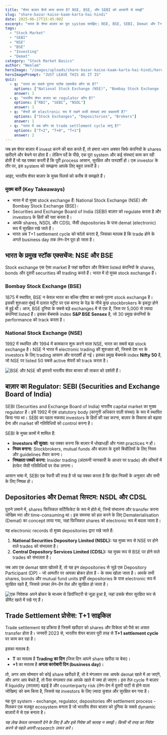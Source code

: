 ```yaml
---
title: "शेयर बाज़ार कैसे काम करता है? NSE, BSE, और SEBI को आसानी से समझें"
slug: "share-bazar-kaise-kaam-karta-hai-hindi"
date: 2025-06-27T15:45:00Z
excerpt: "भारत के शेयर बाज़ार का पूरा system समझिए। NSE, BSE, SEBI, Demat और T+1 settlement cycle के बारे में जानें, जो मिलकर एक सुरक्षित और कुशल बाज़ार बनाते हैं।"
tags:
  - "Stock Market"
  - "SEBI"
  - "NSE"
  - "BSE"
  - "Investing"
  - "Demat"
category: "Stock Market Basics"
author: "Neelam"
heroImage: "/images/uploads/share-bazar-kaise-kaam-karta-hai-hindi/hero-image.jpg"
heroImagePrompt: "JUST LEAVE THIS AS IT IS"
quiz:
  - q: "भारत का सबसे पुराना स्टॉक एक्सचेंज कौन सा है?"
    options: ["National Stock Exchange (NSE)", "Bombay Stock Exchange (BSE)", "Calcutta Stock Exchange"]
    answer: 1
  - q: "भारतीय शेयर बाजार का regulator कौन है?"
    options: ["RBI", "SEBI", "NSDL"]
    answer: 1
  - q: "शेयरों को electronic रूप में रखने वाली संस्थाएं क्या कहलाती हैं?"
    options: ["Stock Exchanges", "Depositories", "Brokers"]
    answer: 1
  - q: "भारत में अब कौन सा trade settlement cycle लागू है?"
    options: ["T+2", "T+0", "T+1"]
    answer: 2
---
```


जब हम शेयर बाज़ार में invest करने की बात करते हैं, तो हमारा ध्यान अक्सर सिर्फ कंपनियों के shares खरीदने और बेचने पर होता है। लेकिन पर्दे के पीछे, एक पूरा system और कई संस्थाएं काम कर रही होती हैं जो यह पक्का करती हैं कि पूरी process आसान, सुरक्षित और पारदर्शी हो। एक investor के तौर पर, इस system को समझना आपके लिए बहुत ज़रूरी है।

आइए, भारतीय शेयर बाज़ार के मुख्य पिलर्स को करीब से समझते हैं।

### मुख्य बातें (Key Takeaways)
*   भारत में दो मुख्य stock exchange हैं: National Stock Exchange (NSE) और Bombay Stock Exchange (BSE)।
*   Securities and Exchange Board of India (SEBI) बाज़ार को regulate करता है और investors के हितों की रक्षा करता है।
*   आपके shares, NSDL और CDSL जैसी depositories के पास demat (electronic) रूप में सुरक्षित रखे जाते हैं।
*   भारत अब T+1 settlement cycle को फॉलो करता है, जिसका मतलब है कि trade होने के अगले business day तक लेन-देन पूरा हो जाता है।

## भारत के प्रमुख स्टॉक एक्सचेंज: NSE और BSE

Stock exchange एक ऐसा market है जहां खरीदार और विक्रेता listed कंपनियों के shares, bonds और दूसरी securities की trading करते हैं। भारत में दो मुख्य stock exchange हैं।

### Bombay Stock Exchange (BSE)
1875 में स्थापित, BSE न केवल भारत का बल्कि एशिया का सबसे पुराना stock exchange है। इसकी शुरुआत मुंबई में दलाल स्ट्रीट पर एक बरगद के पेड़ के नीचे कुछ stockbrokers के इकट्ठा होने से हुई थी। आज, BSE दुनिया के सबसे बड़े exchanges में से एक है, जिस पर 5,000 से ज़्यादा कंपनियां listed हैं। इसका बेंचमार्क index **S&P BSE Sensex** है, जो 30 प्रमुख कंपनियों के performance को track करता है।

### National Stock Exchange (NSE)
1992 में स्थापित और 1994 में कामकाज शुरू करने वाला NSE, भारत का सबसे बड़ा stock exchange है। NSE ने भारत में electronic trading की शुरुआत की, जिससे देश भर के investors के लिए trading आसान और पारदर्शी हो गई। इसका प्रमुख बेंचमार्क index **Nifty 50** है, जो NSE पर listed 50 सबसे active शेयरों को track करता है।

![BSE और NSE की इमारतें भारतीय शेयर बाजार की ताकत को दर्शाती हैं।](/images/uploads/share-bazar-kaise-kaam-karta-hai-hindi/exchanges.png)

## बाज़ार का Regulator: SEBI (Securities and Exchange Board of India)

SEBI (Securities and Exchange Board of India) भारतीय capital market का मुख्य regulator है। इसे 1992 में एक statutory body (कानूनी अधिकार वाली संस्था) के रूप में स्थापित किया गया था। SEBI का पहला मकसद investors के हितों की रक्षा करना, बाज़ार के विकास को बढ़ावा देना और market की गतिविधियों को control करना है।

SEBI के मुख्य कामों में शामिल हैं:
*   **Investors की सुरक्षा:** यह पक्का करना कि बाज़ार में धोखाधड़ी और गलत practices न हों।
*   **नियम बनाना:** Stockbrokers, mutual funds और बाज़ार के दूसरे बिचौलियों के लिए नियम और guidelines तैयार करना।
*   **निष्पक्षता पक्की करना:** Insider trading (अंदरूनी जानकारी के आधार पर trade) और कीमतों में हेरफेर जैसी गतिविधियों पर रोक लगाना।

आसान भाषा में, SEBI एक रेफरी की तरह है जो यह पक्का करता है कि खेल नियमों के अनुसार और सभी के लिए निष्पक्ष हो।

## Depositories और Demat सिस्टम: NSDL और CDSL

पुराने ज़माने में, shares फिजिकल सर्टिफिकेट के रूप में होते थे, जिन्हें संभालना और transfer करना जोखिम भरा और time-consuming था। इस समस्या को हल करने के लिए Dematerialisation (Demat) का concept लाया गया, जहां फिजिकल shares को electronic रूप में बदला जाता है।

यह electronic records दो मुख्य depositories द्वारा रखे जाते हैं:
1.  **National Securities Depository Limited (NSDL):** यह मुख्य रूप से NSE पर होने वाले trades को संभालता है।
2.  **Central Depository Services Limited (CDSL):** यह मुख्य रूप से BSE पर होने वाले trades को संभालता है।

जब आप एक demat खाता खोलते हैं, तो यह इन depositories से जुड़े एक Depository Participant (DP) - जो आमतौर पर आपका ब्रोकर होता है - के साथ खोला जाता है। आपके सभी shares, bonds और mutual fund units इन्हीं depositories के पास electronic रूप में सुरक्षित रहते हैं, जिससे उनका लेन-देन तेज़ और सुरक्षित हो जाता है।

![एक निवेशक अपने ब्रोकर के माध्यम से डिपॉजिटरी से जुड़ा हुआ है, जहां उसके शेयर सुरक्षित रूप से डीमैट खाते में रखे गए हैं।](/images/uploads/share-bazar-kaise-kaam-karta-hai-hindi/demat-system.png)

## Trade Settlement प्रोसेस: T+1 साइकिल

Trade settlement वह प्रक्रिया है जिसमें खरीदार को shares और विक्रेता को पैसे का असल transfer होता है। जनवरी 2023 से, भारतीय शेयर बाज़ार पूरी तरह से **T+1 settlement cycle** पर काम कर रहा है।

इसका मतलब है:
*   **T** का मतलब है **Trading का दिन** (जिस दिन आपने share खरीदा या बेचा)।
*   **+1** का मतलब है **अगला कारोबारी दिन (business day)**।

तो, अगर आप सोमवार को कोई share खरीदते हैं, तो वे मंगलवार तक आपके demat खाते में आ जाएंगे, और अगर आप बेचते हैं, तो पैसा मंगलवार तक आपके खाते में जमा हो जाएगा। इस तेज़ cycle ने बाज़ार में liquidity (तरलता) बढ़ाई है और counterparty risk (लेन-देन में दूसरी पार्टी से होने वाला जोखिम) को कम किया है, जिससे यह investors के लिए ज़्यादा कुशल और सुरक्षित बन गया है।

यह पूरा system - exchange, regulator, depositories और settlement process - मिलकर एक मज़बूत ecosystem बनाता है जो भारतीय शेयर बाज़ार को दुनिया के सबसे dynamic बाज़ारों में से एक बनाता है।

*यह लेख केवल जानकारी देने के लिए है और इसे निवेश की सलाह न समझें। किसी भी तरह का निवेश करने से पहले अपनी research ज़रूर करें।*